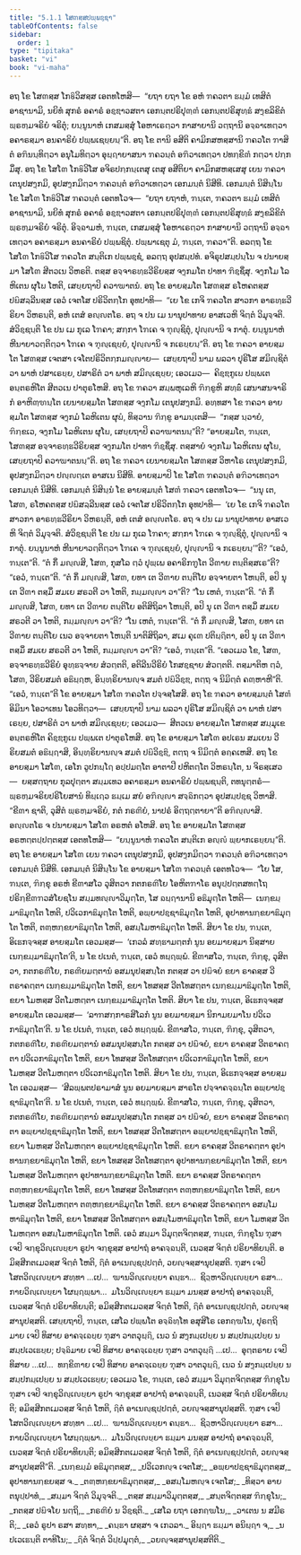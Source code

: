 ```yaml
---
title: "5.1.1 ໂສຓສ຺ສປພ຺ພຊ຺ຊາ"
tableOfContents: false
sidebar:
  order: 1
type: "tipitaka"
basket: "vi"
book: "vi-maha"
---
```



<DynamicBreadcrumb />

<Division number="243" book="vi-maha">

<Paragraph number="1130" book="vi-maha">
ອຖ ໂຂ ໂສຓສ຺ສ ໂກຬິວິສສ຺ສ ເອຕທໂຫສິ—  “ຍຖາ ຍຖາ ໂຂ ອຫໍ ຠຄວຕາ ຘມ຺ມໍ ເທສິຕໍ ອາຊານາມິ, ນຍິທໍ ສຸກຣໍ ອຄາຣໍ ອຊ຺ຌາວສຕາ ເອກນ຺ຕປຣິປຸຓ຺ຓໍ ເອກນ຺ຕປຣິສຸທ຺ຘໍ ສງ຺ຂລິຂິຕໍ ພ຺ຣຫ຺ມຈຣິຍໍ ຈຣິຕຸໍ; ຍນ຺ນູນາຫໍ ເກສມສ຺ສຸໍ ໂອຫາເຣຕ຺ວາ ກາສາຍານິ ວຕ຺ຖານິ ອຈ຺ຉາເທຕ຺ວາ ອຄາຣສ຺ມາ ອນຄາຣິຍໍ ປພ຺ພເຊຍ຺ຍນ຺”ຕິ. ອຖ ໂຂ ຕານິ ອສີຕິ ຄາມິກສຫສ຺ສານິ ຠຄວໂຕ ຠາສິຕໍ ອຠິນນ຺ທິຕ຺ວາ ອນຸໂມທິຕ຺ວາ ອຸຏ຺ຐາຍາສນາ ຠຄວນ຺ຕໍ ອຠິວາເທຕ຺ວາ ປທກ຺ຂິຓໍ ກຕ຺ວາ ປກ຺ກມິໍສຸ. ອຖ ໂຂ ໂສໂຓ ໂກຬິວິໂສ ອຈິຣປກ຺ກນ຺ເຕສຸ ເຕສຸ ອສີຕິຍາ ຄາມິກສຫສ຺ເສສຸ ເຍນ ຠຄວາ ເຕນຸປສງ຺ກມິ, ອຸປສງ຺ກມິຕ຺ວາ ຠຄວນ຺ຕໍ ອຠິວາເທຕ຺ວາ ເອກມນ຺ຕໍ ນິສີທິ. ເອກມນ຺ຕໍ ນິສິນ຺ໂນ ໂຂ ໂສໂຓ ໂກຬິວິໂສ ຠຄວນ຺ຕໍ ເອຕທໂວຈ—  “ຍຖາ ຍຖາຫໍ, ຠນ຺ເຕ, ຠຄວຕາ ຘມ຺ມໍ ເທສິຕໍ ອາຊານາມິ, ນຍິທໍ ສຸກຣໍ ອຄາຣໍ ອຊ຺ຌາວສຕາ ເອກນ຺ຕປຣິປຸຓ຺ຓໍ ເອກນ຺ຕປຣິສຸທ຺ຘໍ ສງ຺ຂລິຂິຕໍ ພ຺ຣຫ຺ມຈຣິຍໍ ຈຣິຕຸໍ. ອິຈ຺ຉາມຫໍ, ຠນ຺ເຕ, ເກສມສ຺ສຸໍ ໂອຫາເຣຕ຺ວາ ກາສາຍານິ ວຕ຺ຖານິ ອຈ຺ຉາເທຕ຺ວາ ອຄາຣສ຺ມາ ອນຄາຣິຍໍ ປພ຺ພຊິຕຸໍ. ປພ຺ພາເຊຕຸ ມໍ, ຠນ຺ເຕ, ຠຄວາ”ຕິ. ອລຕ຺ຖ ໂຂ ໂສໂຓ ໂກຬິວິໂສ ຠຄວໂຕ ສນ຺ຕິເກ ປພ຺ພຊ຺ຊໍ, ອລຕ຺ຖ ອຸປສມ຺ປທໍ. ອຈິຣຸປສມ຺ປນ຺ໂນ ຈ ປນາຍສ຺ມາ ໂສໂຓ ສີຕວເນ ວິຫຣຕິ. ຕສ຺ສ ອຈ຺ຈາຣທ຺ຘວີຣິຍສ຺ສ ຈງ຺ກມໂຕ ປາທາ ຠິຊ຺ຊິໍສຸ. ຈງ຺ກໂມ ໂລຫິເຕນ ຜຸໂຏ ໂຫຕິ, ເສຍ຺ຍຖາປິ ຄວາຆາຕນໍ. ອຖ ໂຂ ອາຍສ຺ມໂຕ ໂສຓສ຺ສ ຣໂຫຄຕສ຺ສ ປຏິສລ຺ລີນສ຺ສ ເອວໍ ເຈຕໂສ ປຣິວິຕກ຺ໂກ ອຸທປາທິ—  “ເຍ ໂຂ ເກຈິ ຠຄວໂຕ ສາວກາ ອາຣທ຺ຘວີຣິຍາ ວິຫຣນ຺ຕິ, ອຫໍ ເຕສໍ ອຎ຺ຎຕໂຣ. ອຖ ຈ ປນ ເມ ນານຸປາທາຍ ອາສເວຫິ ຈິຕ຺ຕໍ ວິມຸຈ຺ຈຕິ. ສໍວິຊ຺ຊນ຺ຕິ ໂຂ ປນ ເມ ກຸເລ ໂຠຄາ; ສກ຺ກາ ໂຠເຄ ຈ ຠຸຎ຺ຊິຕຸໍ, ປຸຎ຺ຎານິ ຈ ກາຕຸໍ. ຍນ຺ນູນາຫໍ ຫີນາຍາວຕ຺ຕິຕ຺ວາ ໂຠເຄ ຈ ຠຸຎ຺ເຊຍ຺ຍໍ, ປຸຎ຺ຎານິ ຈ ກເຣຍ຺ຍນ຺”ຕິ. ອຖ ໂຂ ຠຄວາ ອາຍສ຺ມໂຕ ໂສຓສ຺ສ ເຈຕສາ ເຈໂຕປຣິວິຕກ຺ກມຎ຺ຎາຍ—  ເສຍ຺ຍຖາປິ ນາມ ພລວາ ປຸຣິໂສ ສມິຎ຺ຊິຕໍ ວາ ພາຫໍ ປສາເຣຍ຺ຍ, ປສາຣິຕໍ ວາ ພາຫໍ ສມິຎ຺ເຊຍ຺ຍ; ເອວເມວ—  ຄິຊ຺ຌກູເຏ ປພ຺ພເຕ ອນ຺ຕຣຫິໂຕ ສີຕວເນ ປາຕຸຣໂຫສິ.
</Paragraph>

<Paragraph number="1131" book="vi-maha">
ອຖ ໂຂ ຠຄວາ ສມ຺ພຫຸເລຫິ ຠິກ຺ຂູຫິ ສທ຺ຘິໍ ເສນາສນຈາຣິກໍ ອາຫິຓ຺ຑນ຺ໂຕ ເຍນາຍສ຺ມໂຕ ໂສຓສ຺ສ ຈງ຺ກໂມ ເຕນຸປສງ຺ກມິ. ອທ຺ທສາ ໂຂ ຠຄວາ ອາຍສ຺ມໂຕ ໂສຓສ຺ສ ຈງ຺ກມໍ ໂລຫິເຕນ ຜຸຏໍ, ທິສ຺ວານ ຠິກ຺ຂູ ອາມນ຺ເຕສິ—  “ກສ຺ສ ນ຺ວາຍໍ, ຠິກ຺ຂເວ, ຈງ຺ກໂມ ໂລຫິເຕນ ຜຸໂຏ, ເສຍ຺ຍຖາປິ ຄວາຆາຕນນ຺”ຕິ? “ອາຍສ຺ມໂຕ, ຠນ຺ເຕ, ໂສຓສ຺ສ ອຈ຺ຈາຣທ຺ຘວີຣິຍສ຺ສ ຈງ຺ກມໂຕ ປາທາ ຠິຊ຺ຊິໍສຸ. ຕສ຺ສາຍໍ ຈງ຺ກໂມ ໂລຫິເຕນ ຜຸໂຏ, ເສຍ຺ຍຖາປິ ຄວາຆາຕນນ຺”ຕິ.
</Paragraph>

<Paragraph number="1132" book="vi-maha">
ອຖ ໂຂ ຠຄວາ ເຍນາຍສ຺ມໂຕ ໂສຓສ຺ສ ວິຫາໂຣ ເຕນຸປສງ຺ກມິ, ອຸປສງ຺ກມິຕ຺ວາ ປຎ຺ຎຕ຺ເຕ ອາສເນ ນິສີທິ. ອາຍສ຺ມາປິ ໂຂ ໂສໂຓ ຠຄວນ຺ຕໍ ອຠິວາເທຕ຺ວາ ເອກມນ຺ຕໍ ນິສີທິ. ເອກມນ຺ຕໍ ນິສິນ຺ນໍ ໂຂ ອາຍສ຺ມນ຺ຕໍ ໂສຓໍ ຠຄວາ ເອຕທໂວຈ—  “ນນຸ ເຕ, ໂສຓ, ຣໂຫຄຕສ຺ສ ປຏິສລ຺ລີນສ຺ສ ເອວໍ ເຈຕໂສ ປຣິວິຕກ຺ໂກ ອຸທປາທິ—  ‘ເຍ ໂຂ ເກຈິ ຠຄວໂຕ ສາວກາ ອາຣທ຺ຘວີຣິຍາ ວິຫຣນ຺ຕິ, ອຫໍ ເຕສໍ ອຎ຺ຎຕໂຣ. ອຖ ຈ ປນ ເມ ນານຸປາທາຍ ອາສເວຫິ ຈິຕ຺ຕໍ ວິມຸຈ຺ຈຕິ. ສໍວິຊ຺ຊນ຺ຕິ ໂຂ ປນ ເມ ກຸເລ ໂຠຄາ; ສກ຺ກາ ໂຠເຄ ຈ ຠຸຎ຺ຊິຕຸໍ, ປຸຎ຺ຎານິ ຈ ກາຕຸໍ. ຍນ຺ນູນາຫໍ ຫີນາຍາວຕ຺ຕິຕ຺ວາ ໂຠເຄ ຈ ຠຸຎ຺ເຊຍ຺ຍໍ, ປຸຎ຺ຎານິ ຈ ກເຣຍ຺ຍນ຺’”ຕິ? “ເອວໍ, ຠນ຺ເຕ”ຕິ. “ຕໍ ກິໍ ມຎ຺ຎສິ, ໂສຓ, ກຸສໂລ ຕ຺ວໍ ປຸພ຺ເພ ອຄາຣິກຠູໂຕ ວີຓາຍ ຕນ຺ຕິສ຺ສເຣ”ຕິ? “ເອວໍ, ຠນ຺ເຕ”ຕິ. “ຕໍ ກິໍ ມຎ຺ຎສິ, ໂສຓ, ຍທາ ເຕ ວີຓາຍ ຕນ຺ຕິໂຍ ອຈ຺ຈາຍຕາ ໂຫນ຺ຕິ, ອປິ ນຸ ເຕ ວີຓາ ຕສ຺ມິໍ ສມເຍ ສຣວຕີ ວາ ໂຫຕິ, ກມ຺ມຎ຺ຎາ ວາ”ຕິ? “ໂນ ເຫຕໍ, ຠນ຺ເຕ”ຕິ. “ຕໍ ກິໍ ມຎ຺ຎສິ, ໂສຓ, ຍທາ ເຕ ວີຓາຍ ຕນ຺ຕິໂຍ ອຕິສິຖິລາ ໂຫນ຺ຕິ, ອປິ ນຸ ເຕ ວີຓາ ຕສ຺ມິໍ ສມເຍ ສຣວຕີ ວາ ໂຫຕິ, ກມ຺ມຎ຺ຎາ ວາ”ຕິ? “ໂນ ເຫຕໍ, ຠນ຺ເຕ”ຕິ. “ຕໍ ກິໍ ມຎ຺ຎສິ, ໂສຓ, ຍທາ ເຕ ວີຓາຍ ຕນ຺ຕິໂຍ ເນວ ອຈ຺ຈາຍຕາ ໂຫນ຺ຕິ ນາຕິສິຖິລາ, ສເມ ຄຸເຓ ປຕິຏ຺ຐິຕາ, ອປິ ນຸ ເຕ ວີຓາ ຕສ຺ມິໍ ສມເຍ ສຣວຕີ ວາ ໂຫຕິ, ກມ຺ມຎ຺ຎາ ວາ”ຕິ? “ເອວໍ, ຠນ຺ເຕ”ຕິ. “ເອວເມວ ໂຂ, ໂສຓ, ອຈ຺ຈາຣທ຺ຘວີຣິຍໍ ອຸທ຺ຘຈ຺ຈາຍ ສໍວຕ຺ຕຕິ, ອຕິລີນວີຣິຍໍ ໂກສຊ຺ຊາຍ ສໍວຕ຺ຕຕິ. ຕສ຺ມາຕິຫ ຕ຺ວໍ, ໂສຓ, ວີຣິຍສມຕໍ ອຘິຏ຺ຐຫ, ອິນ຺ທ຺ຣິຍານຎ຺ຈ ສມຕໍ ປຏິວິຊ຺ຌ, ຕຕ຺ຖ ຈ ນິມິຕ຺ຕໍ ຄຓ຺ຫາຫີ”ຕິ. “ເອວໍ, ຠນ຺ເຕ”ຕິ ໂຂ ອາຍສ຺ມາ ໂສໂຓ ຠຄວໂຕ ປຈ຺ຈສ຺ໂສສິ. ອຖ ໂຂ ຠຄວາ ອາຍສ຺ມນ຺ຕໍ ໂສຓໍ ອິມິນາ ໂອວາເທນ ໂອວທິຕ຺ວາ—  ເສຍ຺ຍຖາປິ ນາມ ພລວາ ປຸຣິໂສ ສມິຎ຺ຊິຕໍ ວາ ພາຫໍ ປສາເຣຍ຺ຍ, ປສາຣິຕໍ ວາ ພາຫໍ ສມິຎ຺ເຊຍ຺ຍ; ເອວເມວ—  ສີຕວເນ ອາຍສ຺ມໂຕ ໂສຓສ຺ສ ສມ຺ມຸເຂ ອນ຺ຕຣຫິໂຕ ຄິຊ຺ຌກູເຏ ປພ຺ພເຕ ປາຕຸຣໂຫສິ.
</Paragraph>

<Paragraph number="1133" book="vi-maha">
ອຖ ໂຂ ອາຍສ຺ມາ ໂສໂຓ ອປເຣນ ສມເຍນ ວີຣິຍສມຕໍ ອຘິຏ຺ຐາສິ, ອິນ຺ທ຺ຣິຍານຎ຺ຈ ສມຕໍ ປຏິວິຊ຺ຌິ, ຕຕ຺ຖ ຈ ນິມິຕ຺ຕໍ ອຄ຺ຄເຫສິ. ອຖ ໂຂ ອາຍສ຺ມາ ໂສໂຓ, ເອໂກ ວູປກຏ຺ໂຐ ອປ຺ປມຕ຺ໂຕ ອາຕາປີ ປຫິຕຕ຺ໂຕ ວິຫຣນ຺ໂຕ, ນ ຈິຣສ຺ເສວ—  ຍສ຺ສຕ຺ຖາຍ ກຸລປຸຕ຺ຕາ ສມ຺ມເທວ ອຄາຣສ຺ມາ ອນຄາຣິຍໍ ປພ຺ພຊນ຺ຕິ, ຕທນຸຕ຺ຕຣໍ—  ພ຺ຣຫ຺ມຈຣິຍປຣິໂຍສານໍ ທິຏ຺ເຐວ ຘມ຺ເມ ສຍໍ ອຠິຎ຺ຎາ ສຈ຺ຉິກຕ຺ວາ ອຸປສມ຺ປຊ຺ຊ ວິຫາສິ. “ຂີຓາ ຊາຕິ, ວຸສິຕໍ ພ຺ຣຫ຺ມຈຣິຍໍ, ກຕໍ ກຣຓີຍໍ, ນາປຣໍ ອິຕ຺ຖຕ຺ຕາຍາ”ຕິ ອຠິຎ຺ຎາສິ. ອຎ຺ຎຕໂຣ ຈ ປນາຍສ຺ມາ ໂສໂຓ ອຣຫຕໍ ອໂຫສິ.
</Paragraph>

</Division>
<Division number="244" book="vi-maha">

<Paragraph number="1134" book="vi-maha">
ອຖ ໂຂ ອາຍສ຺ມໂຕ ໂສຓສ຺ສ ອຣຫຕ຺ຕປ຺ປຕ຺ຕສ຺ສ ເອຕທໂຫສິ—  “ຍນ຺ນູນາຫໍ ຠຄວໂຕ ສນ຺ຕິເກ ອຎ຺ຎໍ ພ຺ຍາກເຣຍ຺ຍນ຺”ຕິ. ອຖ ໂຂ ອາຍສ຺ມາ ໂສໂຓ ເຍນ ຠຄວາ ເຕນຸປສງ຺ກມິ, ອຸປສງ຺ກມິຕ຺ວາ ຠຄວນ຺ຕໍ ອຠິວາເທຕ຺ວາ ເອກມນ຺ຕໍ ນິສີທິ. ເອກມນ຺ຕໍ ນິສິນ຺ໂນ ໂຂ ອາຍສ຺ມາ ໂສໂຓ ຠຄວນ຺ຕໍ ເອຕທໂວຈ—  “ໂຍ ໂສ, ຠນ຺ເຕ, ຠິກ຺ຂຸ ອຣຫໍ ຂີຓາສໂວ ວຸສິຕວາ ກຕກຣຓີໂຍ ໂອຫິຕຠາໂຣ ອນຸປ຺ປຕ຺ຕສທຕ຺ໂຖ ປຣິກ຺ຂີຓຠວສໍໂຍຊໂນ ສມ຺ມທຎ຺ຎາວິມຸຕ຺ໂຕ, ໂສ ຉຏ຺ຐານານິ ອຘິມຸຕ຺ໂຕ ໂຫຕິ—  ເນກ຺ຂມ຺ມາຘິມຸຕ຺ໂຕ ໂຫຕິ, ປວິເວກາຘິມຸຕ຺ໂຕ ໂຫຕິ, ອພ຺ຍາປຊ຺ຊາຘິມຸຕ຺ໂຕ ໂຫຕິ, ອຸປາທານກ຺ຂຍາຘິມຸຕ຺ໂຕ ໂຫຕິ, ຕຓ຺ຫກ຺ຂຍາຘິມຸຕ຺ໂຕ ໂຫຕິ, ອສມ຺ໂມຫາຘິມຸຕ຺ໂຕ ໂຫຕິ.
</Paragraph>

<Paragraph number="1135" book="vi-maha">
ສິຍາ ໂຂ ປນ, ຠນ຺ເຕ, ອິເຘກຈ຺ຈສ຺ສ ອາຍສ຺ມໂຕ ເອວມສ຺ສ—  ‘ເກວລໍ ສທ຺ຘາມຕ຺ຕກໍ ນູນ ອຍມາຍສ຺ມາ ນິສ຺ສາຍ ເນກ຺ຂມ຺ມາຘິມຸຕ຺ໂຕ’ຕິ, ນ ໂຂ ປເນຕໍ, ຠນ຺ເຕ, ເອວໍ ທຏ຺ຐພ຺ພໍ. ຂີຓາສໂວ, ຠນ຺ເຕ, ຠິກ຺ຂຸ, ວຸສິຕວາ, ກຕກຣຓີໂຍ, ກຣຓີຍມຕ຺ຕານໍ ອສມນຸປສ຺ສນ຺ໂຕ ກຕສ຺ສ ວາ ປຏິຈຍໍ ຂຍາ ຣາຄສ຺ສ ວີຕຣາຄຕ຺ຕາ ເນກ຺ຂມ຺ມາຘິມຸຕ຺ໂຕ ໂຫຕິ, ຂຍາ ໂທສສ຺ສ ວີຕໂທສຕ຺ຕາ ເນກ຺ຂມ຺ມາຘິມຸຕ຺ໂຕ ໂຫຕິ, ຂຍາ ໂມຫສ຺ສ ວີຕໂມຫຕ຺ຕາ ເນກ຺ຂມ຺ມາຘິມຸຕ຺ໂຕ ໂຫຕິ.
</Paragraph>

<Paragraph number="1136" book="vi-maha">
ສິຍາ ໂຂ ປນ, ຠນ຺ເຕ, ອິເຘກຈ຺ຈສ຺ສ ອາຍສ຺ມໂຕ ເອວມສ຺ສ—  ‘ລາຠສກ຺ກາຣສິໂລກໍ ນູນ ອຍມາຍສ຺ມາ ນິກາມຍມາໂນ ປວິເວກາຘິມຸຕ຺ໂຕ’ຕິ. ນ ໂຂ ປເນຕໍ, ຠນ຺ເຕ, ເອວໍ ທຏ຺ຐພ຺ພໍ. ຂີຓາສໂວ, ຠນ຺ເຕ, ຠິກ຺ຂຸ, ວຸສິຕວາ, ກຕກຣຓີໂຍ, ກຣຓີຍມຕ຺ຕານໍ ອສມນຸປສ຺ສນ຺ໂຕ ກຕສ຺ສ ວາ ປຏິຈຍໍ, ຂຍາ ຣາຄສ຺ສ ວີຕຣາຄຕ຺ຕາ ປວິເວກາຘິມຸຕ຺ໂຕ ໂຫຕິ, ຂຍາ ໂທສສ຺ສ ວີຕໂທສຕ຺ຕາ ປວິເວກາຘິມຸຕ຺ໂຕ ໂຫຕິ, ຂຍາ ໂມຫສ຺ສ ວີຕໂມຫຕ຺ຕາ ປວິເວກາຘິມຸຕ຺ໂຕ ໂຫຕິ.
</Paragraph>

<Paragraph number="1137" book="vi-maha">
ສິຍາ ໂຂ ປນ, ຠນ຺ເຕ, ອິເຘກຈ຺ຈສ຺ສ ອາຍສ຺ມໂຕ ເອວມສ຺ສ—  ‘ສີລພ຺ພຕປຣາມາສໍ ນູນ ອຍມາຍສ຺ມາ ສາຣໂຕ ປຈ຺ຈາຄຈ຺ຉນ຺ໂຕ ອພ຺ຍາປຊ຺ຊາຘິມຸຕ຺ໂຕ’ຕິ. ນ ໂຂ ປເນຕໍ, ຠນ຺ເຕ, ເອວໍ ທຏ຺ຐພ຺ພໍ. ຂີຓາສໂວ, ຠນ຺ເຕ, ຠິກ຺ຂຸ, ວຸສິຕວາ, ກຕກຣຓີໂຍ, ກຣຓີຍມຕ຺ຕານໍ ອສມນຸປສ຺ສນ຺ໂຕ ກຕສ຺ສ ວາ ປຏິຈຍໍ, ຂຍາ ຣາຄສ຺ສ ວີຕຣາຄຕ຺ຕາ ອພ຺ຍາປຊ຺ຊາຘິມຸຕ຺ໂຕ ໂຫຕິ, ຂຍາ ໂທສສ຺ສ ວີຕໂທສຕ຺ຕາ ອພ຺ຍາປຊ຺ຊາຘິມຸຕ຺ໂຕ ໂຫຕິ, ຂຍາ ໂມຫສ຺ສ ວີຕໂມຫຕ຺ຕາ ອພ຺ຍາປຊ຺ຊາຘິມຸຕ຺ໂຕ ໂຫຕິ.
</Paragraph>

<Paragraph number="1138" book="vi-maha">
ຂຍາ ຣາຄສ຺ສ ວີຕຣາຄຕ຺ຕາ ອຸປາທານກ຺ຂຍາຘິມຸຕ຺ໂຕ ໂຫຕິ, ຂຍາ ໂທສສ຺ສ ວີຕໂທສຕ຺ຕາ ອຸປາທານກ຺ຂຍາຘິມຸຕ຺ໂຕ ໂຫຕິ, ຂຍາ ໂມຫສ຺ສ ວີຕໂມຫຕ຺ຕາ ອຸປາທານກ຺ຂຍາຘິມຸຕ຺ໂຕ ໂຫຕິ.
</Paragraph>

<Paragraph number="1139" book="vi-maha">
ຂຍາ ຣາຄສ຺ສ ວີຕຣາຄຕ຺ຕາ ຕຓ຺ຫກ຺ຂຍາຘິມຸຕ຺ໂຕ ໂຫຕິ, ຂຍາ ໂທສສ຺ສ ວີຕໂທສຕ຺ຕາ ຕຓ຺ຫກ຺ຂຍາຘິມຸຕ຺ໂຕ ໂຫຕິ, ຂຍາ ໂມຫສ຺ສ ວີຕໂມຫຕ຺ຕາ ຕຓ຺ຫກ຺ຂຍາຘິມຸຕ຺ໂຕ ໂຫຕິ.
</Paragraph>

<Paragraph number="1140" book="vi-maha">
ຂຍາ ຣາຄສ຺ສ ວີຕຣາຄຕ຺ຕາ ອສມ຺ໂມຫາຘິມຸຕ຺ໂຕ ໂຫຕິ, ຂຍາ ໂທສສ຺ສ ວີຕໂທສຕ຺ຕາ ອສມ຺ໂມຫາຘິມຸຕ຺ໂຕ ໂຫຕິ, ຂຍາ ໂມຫສ຺ສ ວີຕໂມຫຕ຺ຕາ ອສມ຺ໂມຫາຘິມຸຕ຺ໂຕ ໂຫຕິ.
</Paragraph>

<Paragraph number="1141" book="vi-maha">
ເອວໍ ສມ຺ມາ ວິມຸຕ຺ຕຈິຕ຺ຕສ຺ສ, ຠນ຺ເຕ, ຠິກ຺ຂຸໂນ ຠຸສາ ເຈປິ ຈກ຺ຂຸວິຎ຺ເຎຍ຺ຍາ ຣູປາ ຈກ຺ຂຸສ຺ສ ອາປາຖໍ ອາຄຈ຺ຉນ຺ຕິ, ເນວສ຺ສ ຈິຕ຺ຕໍ ປຣິຍາທິຍນ຺ຕິ. ອມິສ຺ສີກຕເມວສ຺ສ ຈິຕ຺ຕໍ ໂຫຕິ, ຐິຕໍ ອາເນຎ຺ຊປ຺ປຕ຺ຕໍ, ວຍຎ຺ຈສ຺ສານຸປສ຺ສຕິ. ຠຸສາ ເຈປິ ໂສຕວິຎ຺ເຎຍ຺ຍາ ສທ຺ທາ …ເປ…  ຆານວິຎ຺ເຎຍ຺ຍາ ຄນ຺ຘາ…  ຊິວ຺ຫາວິຎ຺ເຎຍ຺ຍາ ຣສາ…  ກາຍວິຎ຺ເຎຍ຺ຍາ ໂຜຏ຺ຐພ຺ພາ…  ມໂນວິຎ຺ເຎຍ຺ຍາ ຘມ຺ມາ ມນສ຺ສ ອາປາຖໍ ອາຄຈ຺ຉນ຺ຕິ, ເນວສ຺ສ ຈິຕ຺ຕໍ ປຣິຍາທິຍນ຺ຕິ; ອມິສ຺ສີກຕເມວສ຺ສ ຈິຕ຺ຕໍ ໂຫຕິ, ຐິຕໍ ອາເນຎ຺ຊປ຺ປຕ຺ຕໍ, ວຍຎ຺ຈສ຺ສານຸປສ຺ສຕິ. ເສຍ຺ຍຖາປິ, ຠນ຺ເຕ, ເສໂລ ປພ຺ພໂຕ ອຈ຺ຉິທ຺ໂທ ອສຸສິໂຣ ເອກຄ຺ຆໂນ, ປຸຣຕ຺ຖິມາຍ ເຈປິ ທິສາຍ ອາຄຈ຺ເຉຍ຺ຍ ຠຸສາ ວາຕວຸຏ຺ຐິ, ເນວ ນໍ ສງ຺ກມ຺ເປຍ຺ຍ ນ ສມ຺ປກມ຺ເປຍ຺ຍ ນ ສມ຺ປເວເຘຍ຺ຍ; ປຈ຺ຉິມາຍ ເຈປິ ທິສາຍ ອາຄຈ຺ເຉຍ຺ຍ ຠຸສາ ວາຕວຸຏ຺ຐິ …ເປ…  ອຸຕ຺ຕຣາຍ ເຈປິ ທິສາຍ …ເປ…  ທກ຺ຂິຓາຍ ເຈປິ ທິສາຍ ອາຄຈ຺ເຉຍ຺ຍ ຠຸສາ ວາຕວຸຏ຺ຐິ, ເນວ ນໍ ສງ຺ກມ຺ເປຍ຺ຍ ນ ສມ຺ປກມ຺ເປຍ຺ຍ ນ ສມ຺ປເວເຘຍ຺ຍ; ເອວເມວ ໂຂ, ຠນ຺ເຕ, ເອວໍ ສມ຺ມາ ວິມຸຕ຺ຕຈິຕ຺ຕສ຺ສ ຠິກ຺ຂຸໂນ ຠຸສາ ເຈປິ ຈກ຺ຂຸວິຎ຺ເຎຍ຺ຍາ ຣູປາ ຈກ຺ຂຸສ຺ສ ອາປາຖໍ ອາຄຈ຺ຉນ຺ຕິ, ເນວສ຺ສ ຈິຕ຺ຕໍ ປຣິຍາທິຍນ຺ຕິ; ອມິສ຺ສີກຕເມວສ຺ສ ຈິຕ຺ຕໍ ໂຫຕິ, ຐິຕໍ ອາເນຎ຺ຊປ຺ປຕ຺ຕໍ, ວຍຎ຺ຈສ຺ສານຸປສ຺ສຕິ. ຠຸສາ ເຈປິ ໂສຕວິຎ຺ເຎຍ຺ຍາ ສທ຺ທາ …ເປ…  ຆານວິຎ຺ເຎຍ຺ຍາ ຄນ຺ຘາ…  ຊິວ຺ຫາວິຎ຺ເຎຍ຺ຍາ ຣສາ…  ກາຍວິຎ຺ເຎຍ຺ຍາ ໂຜຏ຺ຐພ຺ພາ…  ມໂນວິຎ຺ເຎຍ຺ຍາ ຘມ຺ມາ ມນສ຺ສ ອາປາຖໍ ອາຄຈ຺ຉນ຺ຕິ, ເນວສ຺ສ ຈິຕ຺ຕໍ ປຣິຍາທິຍນ຺ຕິ; ອມິສ຺ສີກຕເມວສ຺ສ ຈິຕ຺ຕໍ ໂຫຕິ, ຐິຕໍ ອາເນຎ຺ຊປ຺ປຕ຺ຕໍ, ວຍຎ຺ຈສ຺ສານຸປສ຺ສຕີ”ຕິ.
</Paragraph>

<Paragraph number="1142" type="verses" book="vi-maha">
_ເນກ຺ຂມ຺ມໍ ອຘິມຸຕ຺ຕສ຺ສ,_  
_ປວິເວກຎ຺ຈ ເຈຕໂສ;_  
_ອພ຺ຍາປຊ຺ຊາຘິມຸຕ຺ຕສ຺ສ,_  
ອຸປາທານກ຺ຂຍສ຺ສ ຈ._  

</Paragraph>

<Paragraph number="1143" type="verses" book="vi-maha">
_ຕຓ຺ຫກ຺ຂຍາຘິມຸຕ຺ຕສ຺ສ,_  
_ອສມ຺ໂມຫຎ຺ຈ ເຈຕໂສ;_  
_ທິສ຺ວາ ອາຍຕນຸປ຺ປາທໍ,_  
_ສມ຺ມາ ຈິຕ຺ຕໍ ວິມຸຈ຺ຈຕິ._  

</Paragraph>

<Paragraph number="1144" type="verses" book="vi-maha">
_ຕສ຺ສ ສມ຺ມາວິມຸຕ຺ຕສ຺ສ,_  
_ສນ຺ຕຈິຕ຺ຕສ຺ສ ຠິກ຺ຂຸໂນ;_  
_ກຕສ຺ສ ປຏິຈໂຍ ນຕ຺ຖິ,_  
_ກຣຓີຍໍ ນ ວິຊ຺ຊຕິ._  

</Paragraph>

<Paragraph number="1145" type="verses" book="vi-maha">
_ເສໂລ ຍຖາ ເອກຄ຺ຆໂນ,_  
_ວາເຕນ ນ ສມີຣຕິ;_  
_ເອວໍ ຣູປາ ຣສາ ສທ຺ທາ,_  
_ຄນ຺ຘາ ຜສ຺ສາ ຈ ເກວລາ._  

</Paragraph>

<Paragraph number="1146" type="verses" book="vi-maha">
ອິຏ຺ຐາ ຘມ຺ມາ ອນິຏ຺ຐາ ຈ,_  
_ນ ປເວເຘນ຺ຕິ ຕາທິໂນ;_  
_ຐິຕໍ ຈິຕ຺ຕໍ ວິປ຺ປມຸຕ຺ຕໍ,_  
_ວຍຎ຺ຈສ຺ສານຸປສ຺ສຕີຕິ._
</Paragraph>
</Division>